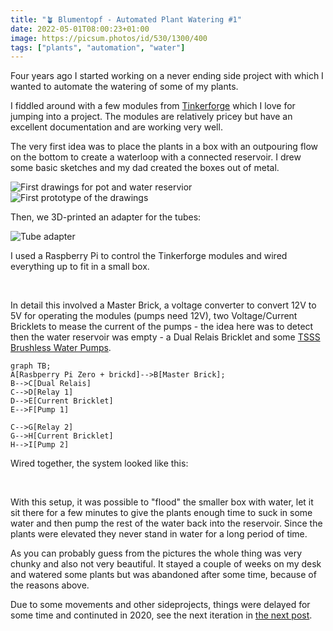 ```yaml
---
title: "🪴 Blumentopf - Automated Plant Watering #1"
date: 2022-05-01T08:00:23+01:00
image: https://picsum.photos/id/530/1300/400
tags: ["plants", "automation", "water"]
---
```


Four years ago I started working on a never ending side project with which I wanted to automate the watering of some of my plants.

I fiddled around with a few modules from [Tinkerforge](https://www.tinkerforge.com/en/) which I love for jumping into a project. The modules are relatively pricey but have an excellent documentation and are working very well.

The very first idea was to place the plants in a box with an outpouring flow on the bottom to create a waterloop with a connected reservoir. I drew some basic sketches and my dad created the boxes out of metal.

<Image src={b1} alt='First drawings for pot and water reservior'/>
<Image src={b2} alt='First prototype of the drawings'/>

Then, we 3D-printed an adapter for the tubes:

<Image src={b3} alt='Tube adapter'/>

 I used a Raspberry Pi to control the Tinkerforge modules and wired everything up to fit in a small box.

<Image src={b4} alt=''/>
<Image src={b5} alt=''/>

In detail this involved a Master Brick, a voltage converter to convert 12V to 5V for operating the modules (pumps need 12V), two Voltage/Current Bricklets to mease the current of the pumps - the idea here was to detect then the water reservoir was empty -  a Dual Relais Bricklet and some [TSSS Brushless Water Pumps](https://www.amazon.de/dp/B07RLDPWGZ).

```mermaid
graph TB;
A[Rasbperry Pi Zero + brickd]-->B[Master Brick];
B-->C[Dual Relais]
C-->D[Relay 1]
D-->E[Current Bricklet]
E-->F[Pump 1]

C-->G[Relay 2]
G-->H[Current Bricklet]
H-->I[Pump 2]
```


Wired together, the system looked like this:

<Image src={b6} alt=''/>
<Image src={b7} alt=''/>

With this setup, it was possible to "flood" the smaller box with water, let it sit there for a few minutes to give the plants enough time to suck in some water and then pump the rest of the water back into the reservoir. Since the plants were elevated they never stand in water for a long period of time.

As you can probably guess from the pictures the whole thing was very chunky and also not very beautiful. It stayed a couple of weeks on my desk and watered some plants but was abandoned after some time, because of the reasons above.

Due to some movements and other sideprojects, things were delayed for some time and continuted in 2020, see the next iteration in [the next post](/blog/2022/blumentopf-2).
